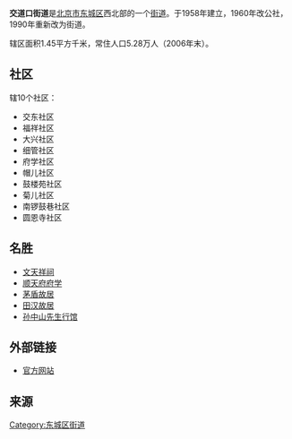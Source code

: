 {{中国乡级行政区
|景观照片文件名 = Beijing No. 5 High School (20211217131023).jpg
|景观照片描述 = 位于[[细管胡同|细管胡同]]的[[北京市第五中学|北京市第五中学]]
|汉语拼音 = 
|其他语言 = 
|其他语言名称 = 
|旧称 = 
|地名出处 = 
|位置图文件名 = 
|位置图描述 = 
|自定义图片= 
|建置时间 = 
|政府驻地 = 
|毗邻 = 
|总面积 = 
|总人口 = 
|总人口年份 = 
|户籍人口 = 
|户籍人口年份 = 
|常住人口 = 
|常住人口年份 = 
|人口密度 = 
|GDP = 
|GDP年份 = 
|邮政编码 = 
|电话区号 = 10
|官方网站 = 
|网站名称 = 
|11/01/01/003/000}}
'''交道口街道'''是[[北京市|北京市]][[东城区_(北京市)|东城区]]西北部的一个[[街道_(行政区划)|街道]]。于1958年建立，1960年改公社，1990年重新改为街道。

辖区面积1.45平方千米，常住人口5.28万人（2006年末）。

==社区==
辖10个社区：
*交东社区
*福祥社区
*大兴社区
*细管社区
*府学社区
*帽儿社区
*鼓楼苑社区
*菊儿社区
*南锣鼓巷社区
*圆恩寺社区

==名胜==
*[[文天祥祠_(北京)|文天祥祠]]
*[[顺天府府学|顺天府府学]]
*[[北京茅盾故居|茅盾故居]]
*[[田汉故居|田汉故居]]
*[[孙中山先生行馆|孙中山先生行馆]]

==外部链接==
*[https://web.archive.org/web/20100701051332/http://www.bjdch.gov.cn/n1569/n3173489/index.html 官方网站]

==来源==
{{Reflist|2}}

{{北京市东城区行政区划}}
{{北京行政区划小作品}}

[[Category:东城区街道|Category:东城区街道]]